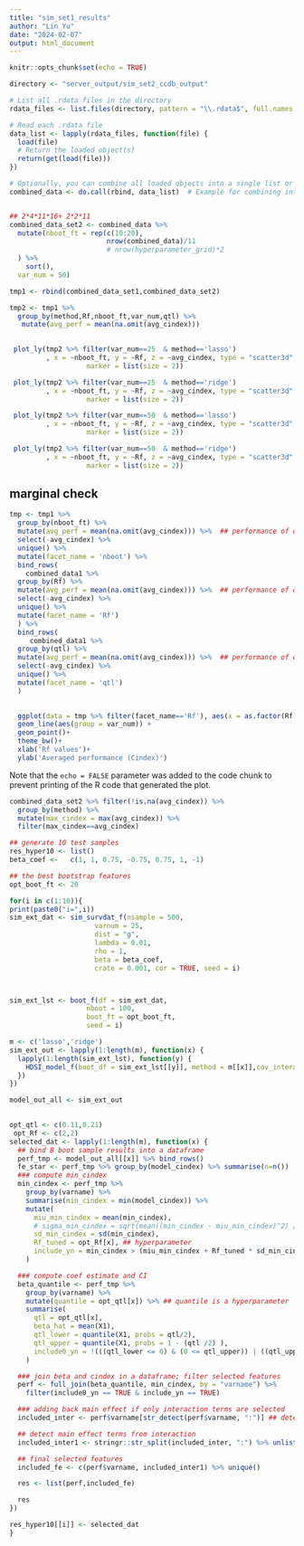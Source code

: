 ```yaml
---
title: "sim_set1_results"
author: "Lin Yu"
date: "2024-02-07"
output: html_document
---
```


```r
knitr::opts_chunk$set(echo = TRUE)
```

```r
directory <- "server_output/sim_set2_ccdb_output"

# List all .rdata files in the directory
rdata_files <- list.files(directory, pattern = "\\.rdata$", full.names = TRUE)

# Read each .rdata file
data_list <- lapply(rdata_files, function(file) {
  load(file)
  # Return the loaded object(s)
  return(get(load(file)))
})

# Optionally, you can combine all loaded objects into a single list or data frame
combined_data <- do.call(rbind, data_list)  # Example for combining into a data frame


## 2*4*11*16+ 2*2*11
combined_data_set2 <- combined_data %>%
  mutate(nboot_ft = rep(c(10:20),
                        nrow(combined_data)/11
                        # nrow(hyperparameter_grid)*2
  ) %>%
    sort(),
  var_num = 50)
```

```r
tmp1 <- rbind(combined_data_set1,combined_data_set2)
```

```r
tmp2 <- tmp1 %>% 
  group_by(method,Rf,nboot_ft,var_num,qtl) %>% 
   mutate(avg_perf = mean(na.omit(avg_cindex)))
  
```

```r
 plot_ly(tmp2 %>% filter(var_num==25  & method=='lasso')
         , x = ~nboot_ft, y = ~Rf, z = ~avg_cindex, type = "scatter3d",
                   marker = list(size = 2))

 plot_ly(tmp2 %>% filter(var_num==25  & method=='ridge')
         , x = ~nboot_ft, y = ~Rf, z = ~avg_cindex, type = "scatter3d",
                   marker = list(size = 2))
```


```r
 plot_ly(tmp2 %>% filter(var_num==50  & method=='lasso')
         , x = ~nboot_ft, y = ~Rf, z = ~avg_cindex, type = "scatter3d",
                   marker = list(size = 2))

 plot_ly(tmp2 %>% filter(var_num==50  & method=='ridge')
         , x = ~nboot_ft, y = ~Rf, z = ~avg_cindex, type = "scatter3d",
                   marker = list(size = 2))
```


## marginal check
```r
tmp <- tmp1 %>%
  group_by(nboot_ft) %>%
  mutate(avg_perf = mean(na.omit(avg_cindex))) %>%  ## performance of different nboot,
  select(-avg_cindex) %>%
  unique() %>% 
  mutate(facet_name = 'nboot') %>%
  bind_rows(
    combined_data1 %>%
  group_by(Rf) %>%
  mutate(avg_perf = mean(na.omit(avg_cindex))) %>%  ## performance of different nboot,
  select(-avg_cindex) %>%
  unique() %>% 
  mutate(facet_name = 'Rf')
  ) %>% 
  bind_rows(
     combined_data1 %>%
  group_by(qtl) %>%
  mutate(avg_perf = mean(na.omit(avg_cindex))) %>%  ## performance of different nboot,
  select(-avg_cindex) %>%
  unique() %>% 
  mutate(facet_name = 'qtl')
  )
  

  ggplot(data = tmp %>% filter(facet_name=='Rf'), aes(x = as.factor(Rf), y = avg_perf, color = var_num)) +
  geom_line(aes(group = var_num)) +
  geom_point()+
  theme_bw()+
  xlab('Rf values')+
  ylab('Averaged performance (Cindex)')
```

Note that the `echo = FALSE` parameter was added to the code chunk to prevent printing of the R code that generated the plot.

```r
combined_data_set2 %>% filter(!is.na(avg_cindex)) %>%
  group_by(method) %>%
  mutate(max_cindex = max(avg_cindex)) %>%
  filter(max_cindex==avg_cindex)

```

```r
## generate 10 test samples
res_hyper10 <- list()
beta_coef <-   c(1, 1, 0.75, -0.75, 0.75, 1, -1)

## the best bootstrap features
opt_boot_ft <- 20

for(i in c(1:10)){
print(paste0("i=",i))
sim_ext_dat <- sim_survdat_f(nsample = 500,
                     varnum = 25,
                     dist = "g",
                     lambda = 0.01,
                     rho = 1,
                     beta = beta_coef,
                     crate = 0.001, cor = TRUE, seed = i)



sim_ext_lst <- boot_f(df = sim_ext_dat,
                   nboot = 100,
                   boot_ft = opt_boot_ft,
                   seed = i)

m <- c('lasso','ridge')
sim_ext_out <- lapply(1:length(m), function(x) {
  lapply(1:length(sim_ext_lst), function(y) {
    HDSI_model_f(boot_df = sim_ext_lst[[y]], method = m[[x]],cov_interact = TRUE)
  })
})

model_out_all <- sim_ext_out

 
opt_qtl <- c(0.11,0.21)
 opt_Rf <- c(2,2)
selected_dat <- lapply(1:length(m), function(x) {
  ## bind B boot sample results into a dataframe
  perf_tmp <- model_out_all[[x]] %>% bind_rows()
  fe_star <- perf_tmp %>% group_by(model_cindex) %>% summarise(n=n())
  ### compute min_cindex
  min_cindex <- perf_tmp %>%
    group_by(varname) %>%
    summarise(min_cindex = min(model_cindex)) %>%
    mutate(
      miu_min_cindex = mean(min_cindex),
      # sigma_min_cindex = sqrt(mean((min_cindex - miu_min_cindex)^2) / (fe_star$n %>% unique() - 1)),
      sd_min_cindex = sd(min_cindex),
      Rf_tuned = opt_Rf[x], ## hyperparameter
      include_yn = min_cindex > (miu_min_cindex + Rf_tuned * sd_min_cindex)
    )

  ### compute coef estimate and CI
  beta_quantile <- perf_tmp %>%
    group_by(varname) %>%
    mutate(quantile = opt_qtl[x]) %>% ## quantile is a hyperparameter
    summarise(
      qtl = opt_qtl[x],
      beta_hat = mean(X1),
      qtl_lower = quantile(X1, probs = qtl/2),
      qtl_upper = quantile(X1, probs = 1 - (qtl /2) ),
      include0_yn = !(((qtl_lower <= 0) & (0 <= qtl_upper)) | ((qtl_upper <= 0) & (0 <= qtl_lower)))
    )

  ### join beta and cindex in a dataframe; filter selected features
  perf <- full_join(beta_quantile, min_cindex, by = "varname") %>%
    filter(include0_yn == TRUE & include_yn == TRUE)

  ### adding back main effect if only interaction terms are selected
  included_inter <- perf$varname[str_detect(perf$varname, ":")] ## detect interaction terms

  ## detect main effect terms from interaction
  included_inter1 <- stringr::str_split(included_inter, ":") %>% unlist()

  ## final selected features
  included_fe <- c(perf$varname, included_inter1) %>% unique()

  res <- list(perf,included_fe)

  res
})

res_hyper10[[i]] <- selected_dat
}

```
